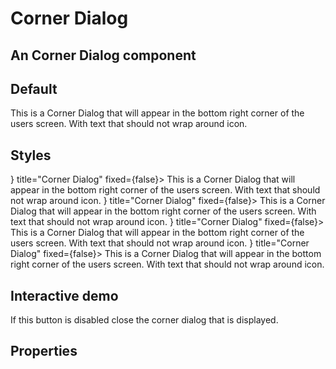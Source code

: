 
<Meta title="FusedComponents / Corner Dialog" component={CornerDialog} />

# Corner Dialog

## An Corner Dialog component 

## Default
<Preview>
    <CornerDialog title="Corner Dialog" fixed={false}>
        This is a Corner Dialog that will appear in the bottom right corner of the users screen. With text that should not wrap around icon.
    </CornerDialog>
</Preview>

## Styles
<Preview>
    <CornerDialog fcStyle="danger" icon={<Icon icon="no-entry-circle" />} title="Corner Dialog" fixed={false}>
        This is a Corner Dialog that will appear in the bottom right corner of the users screen. With text that should not wrap around icon.
    </CornerDialog>
        <CornerDialog fcStyle="warning" icon={<Icon icon="exclamation-circle" />} title="Corner Dialog" fixed={false}>
        This is a Corner Dialog that will appear in the bottom right corner of the users screen. With text that should not wrap around icon.
    </CornerDialog>
         <CornerDialog fcStyle="info" icon={<Icon icon="question-circle" />} title="Corner Dialog" fixed={false}>
        This is a Corner Dialog that will appear in the bottom right corner of the users screen. With text that should not wrap around icon.
    </CornerDialog>
        <CornerDialog fcStyle="success" icon={<Icon icon="check-circle" />} title="Corner Dialog" fixed={false}>
        This is a Corner Dialog that will appear in the bottom right corner of the users screen. With text that should not wrap around icon.
    </CornerDialog>
</Preview>

## Interactive demo

If this button is disabled close the corner dialog that is displayed.
<CornerDialogDemo />

## Properties

<Props of={CornerDialog} />
